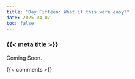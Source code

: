 ```yaml
---
title: "Day Fifteen: What if this were easy?"
date: 2025-04-07
toc: false
---
```


### {{< meta title >}}

Coming Soon.

{{< comments >}}
